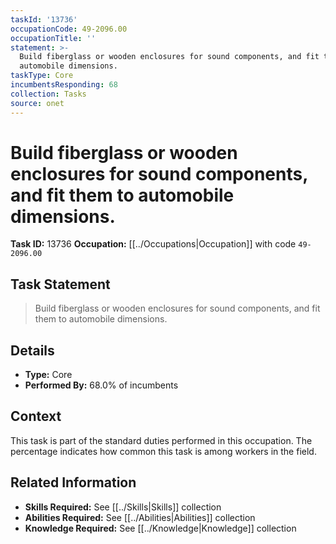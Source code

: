 ```yaml
---
taskId: '13736'
occupationCode: 49-2096.00
occupationTitle: ''
statement: >-
  Build fiberglass or wooden enclosures for sound components, and fit them to
  automobile dimensions.
taskType: Core
incumbentsResponding: 68
collection: Tasks
source: onet
---
```

# Build fiberglass or wooden enclosures for sound components, and fit them to automobile dimensions.

**Task ID:** 13736
**Occupation:** [[../Occupations|Occupation]] with code `49-2096.00`

## Task Statement

> Build fiberglass or wooden enclosures for sound components, and fit them to automobile dimensions.

## Details

- **Type:** Core
- **Performed By:** 68.0% of incumbents

## Context

This task is part of the standard duties performed in this occupation. The percentage indicates how common this task is among workers in the field.

## Related Information

- **Skills Required:** See [[../Skills|Skills]] collection
- **Abilities Required:** See [[../Abilities|Abilities]] collection
- **Knowledge Required:** See [[../Knowledge|Knowledge]] collection
